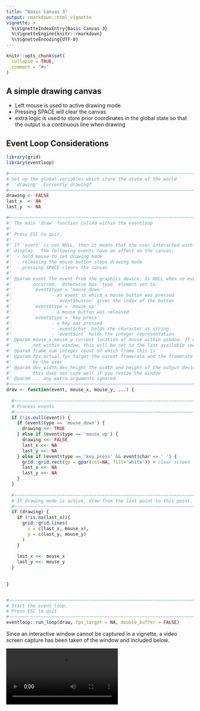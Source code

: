 ```yaml
---
title: "Basic Canvas 3"
output: rmarkdown::html_vignette
vignette: >
  %\VignetteIndexEntry{Basic Canvas 3}
  %\VignetteEngine{knitr::rmarkdown}
  %\VignetteEncoding{UTF-8}
---
```


```r
knitr::opts_chunk$set(
  collapse = TRUE,
  comment = "#>"
)
```

## A simple drawing canvas

* Left mouse is used to active drawing mode
* Pressing SPACE will clear the canvas
* extra logic is used to store prior coordinates in the global state so 
  that the output is a continuous line when drawing

## Event Loop Considerations



```r
library(grid)
library(eventloop)

#~~~~~~~~~~~~~~~~~~~~~~~~~~~~~~~~~~~~~~~~~~~~~~~~~~~~~~~~~~~~~~~~~~~~~~~~~~~~~
# Set up the global variables which store the state of the world
#  'drawing'  Currently drawing?
#~~~~~~~~~~~~~~~~~~~~~~~~~~~~~~~~~~~~~~~~~~~~~~~~~~~~~~~~~~~~~~~~~~~~~~~~~~~~~
drawing <- FALSE
last_x  <- NA
last_y  <- NA

#~~~~~~~~~~~~~~~~~~~~~~~~~~~~~~~~~~~~~~~~~~~~~~~~~~~~~~~~~~~~~~~~~~~~~~~~~~~~~
#' The main 'draw' function called within the eventloop
#' 
#' Press ESC to quit.
#'
#' If 'event' is not NULL, then it means that the user interacted with the
#' display.  The following events have an effect on the canvas:
#'  - hold mouse to set drawing mode
#'  - releasing the mouse button stops drawing mode
#'  - pressing SPACE clears the canvas
#'
#' @param event The event from the graphics device. Is NULL when no event
#'        occurred.  Otherwise has `type` element set to:
#'        `event$type = 'mouse_down'` 
#'               - an event in which a mouse button was pressed
#'               - `event$button` gives the index of the button
#'        `event$type = 'mouse_up'`   
#'               - a mouse button was released
#'        `event$type = 'key_press'`  
#'               - a key was pressed
#'               - `event$char` holds the character as string
#'               - `event$int` holds the integer representation
#' @param mouse_x,mouse_y current location of mouse within window. If mouse is 
#'        not within window, this will be set to the last available coordinates
#' @param frame_num integer count of which frame this is
#' @param fps_actual,fps_target the curent framerate and the framerate specified
#'        by the user
#' @param dev_width,dev_height the width and height of the output device. Note:
#'        this does not cope well if you resize the window
#' @param ... any extra arguments ignored
#~~~~~~~~~~~~~~~~~~~~~~~~~~~~~~~~~~~~~~~~~~~~~~~~~~~~~~~~~~~~~~~~~~~~~~~~~~~~~
draw <- function(event, mouse_x, mouse_y, ...) {
  
  #~~~~~~~~~~~~~~~~~~~~~~~~~~~~~~~~~~~~~~~~~~~~~~~~~~~~~~~~~~~~~~~~~~~~~~~~~~~
  # Process events
  #~~~~~~~~~~~~~~~~~~~~~~~~~~~~~~~~~~~~~~~~~~~~~~~~~~~~~~~~~~~~~~~~~~~~~~~~~~~
  if (!is.null(event)) {
    if (event$type == 'mouse_down') {
      drawing <<- TRUE
    } else if (event$type == 'mouse_up') {
      drawing <<- FALSE
      last_x <<- NA
      last_y <<- NA
    } else if (event$type == 'key_press' && event$char == ' ') {
      grid::grid.rect(gp = gpar(col=NA, fill='white')) # clear screen
      last_x <<- NA
      last_y <<- NA
    }
  }
  
  #~~~~~~~~~~~~~~~~~~~~~~~~~~~~~~~~~~~~~~~~~~~~~~~~~~~~~~~~~~~~~~~~~~~~~~~~~~~
  # If drawing mode is active, draw from the last point to this point.
  #~~~~~~~~~~~~~~~~~~~~~~~~~~~~~~~~~~~~~~~~~~~~~~~~~~~~~~~~~~~~~~~~~~~~~~~~~~~
  if (drawing) {
    if (!is.na(last_x)){
      grid::grid.lines(
        x = c(last_x, mouse_x),
        y = c(last_y, mouse_y)
      )
    }
    
    last_x <<- mouse_x
    last_y <<- mouse_y
  }
  
  
}


#~~~~~~~~~~~~~~~~~~~~~~~~~~~~~~~~~~~~~~~~~~~~~~~~~~~~~~~~~~~~~~~~~~~~~~~~~~~~~
# Start the event loop.  
# Press ESC to quit
#~~~~~~~~~~~~~~~~~~~~~~~~~~~~~~~~~~~~~~~~~~~~~~~~~~~~~~~~~~~~~~~~~~~~~~~~~~~~~
eventloop::run_loop(draw, fps_target = NA, double_buffer = FALSE)
```

Since an interactive window cannot be captured in a vignette, a video
screen capture has been taken of the window and included below.

<video controls>
  <source src="images/basic-canvas-smooth.mp4" type="video/mp4">
  Your browser does not support the video tag.
</video> 

